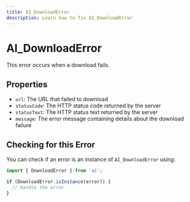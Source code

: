 ---
title: AI_DownloadError
description: Learn how to fix AI_DownloadError
---

# AI_DownloadError

This error occurs when a download fails.

## Properties

- `url`: The URL that failed to download
- `statusCode`: The HTTP status code returned by the server
- `statusText`: The HTTP status text returned by the server
- `message`: The error message containing details about the download failure

## Checking for this Error

You can check if an error is an instance of `AI_DownloadError` using:

```typescript
import { DownloadError } from 'ai';

if (DownloadError.isInstance(error)) {
  // Handle the error
}
```
